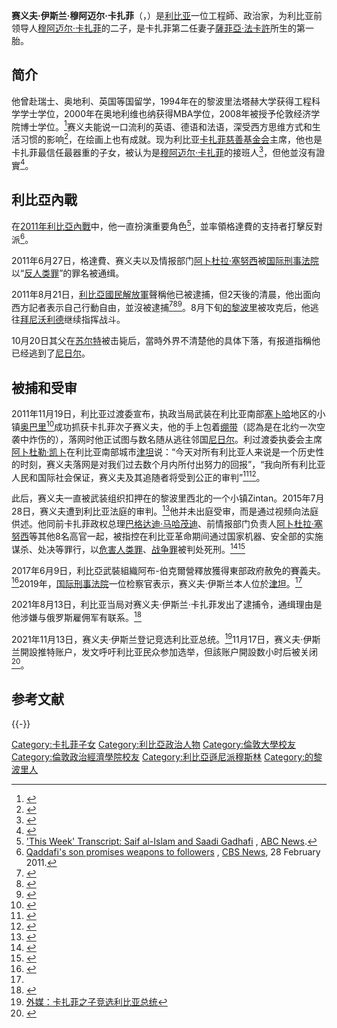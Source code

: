 {{noteTA
|T=zh-cn:赛义夫·伊斯兰·卡扎菲; zh-tw:賽義夫·格達費; zh-hk:賽義夫·卡達菲; zh-sg:赛义夫·卡達菲;
|1=zh-cn:卡扎菲; zh-tw:格達費; zh-hk:卡達菲; zh-sg:卡達菲;
|2=zh-cn:穆阿迈尔·卡扎菲; zh-tw:穆阿邁爾·格達費; zh-hk:穆阿邁爾·卡達菲; zh-sg:穆阿邁爾·卡達菲;
}}
{{For|他死於2011年4月30日的弟弟|賽義夫·阿拉伯·卡扎菲}}
{{Infobox Politician
|image name          =Saif al-Islam Gaddafi 2021.png
|imagesize           =230px 
|caption             = 2021 年 11 月的賽義夫
|name                =赛义夫·伊斯拉姆·穆阿迈尔·卡扎菲<br /><small>سيف الإسلام معمر القذافي</small>
|birth_date          = {{birth date and age|mf=yes|1972|6|25}} 
|birth_place         = {{flag|LBY|1969}}[[的黎波里|的黎波里]]
|birthname           = 
|nationality         = 
|alma_mater          = [[法塔赫大学|法塔赫大学]]（[[工程学学士|B.Eng]]）<br />[[依马德大学|依马德大学]]（[[MBA|MBA]]）<br />[[伦敦政治经济学院|伦敦政治经济学院]]（[[PhD|PhD]]）<ref name="Memo From Tripoli">{{cite news
 |last         = THOMAS
 |first        = Landon
 |url          = http://www.nytimes.com/2010/03/01/world/middleeast/01libya.html
 |script-title = en:Unknotting Father’s Reins in Hope of ‘Reinventing’ Libya
 |publisher    = [[纽约时报|纽约时报]]
 |date         = 2010年2月28日
 |accessdate   = 2011年2月21日
 |archive-date = 2021年3月23日
 |archive-url  = https://web.archive.org/web/20210323211554/http://www.nytimes.com/2010/03/01/world/middleeast/01libya.html
 |dead-url     = no
}}</ref>
|occupation =[[卡扎菲慈善基金会|卡扎菲慈善基金会]]主席
|profession = [[工程师|工程师]]、[[政治家|政治家]]
|religion   = [[伊斯兰教|伊斯兰教]]         
|website    = [http://www.gicdf.org/ GDF]
}}
'''赛义夫·伊斯兰·穆阿迈尔·卡扎菲'''（{{lang-ar|سيف الإسلام معمر القذافي}}，{{bd|1972年|6月25日||}}）是[[利比亚|利比亚]]一位工程師、政治家，为利比亚前领导人[[穆阿迈尔·卡扎菲|穆阿迈尔·卡扎菲]]的二子，是卡扎菲第二任妻子[[薩菲亞·法卡許|薩菲亞·法卡許]]所生的第一胎。

== 简介 ==
他曾赴瑞士、奥地利、英国等国留学，1994年在的黎波里法塔赫大学获得工程科学学士学位，2000年在奥地利维也纳获得MBA学位，2008年被授予伦敦经济学院博士学位。<ref>{{cite news |title=外媒：利比亚法院判处卡扎菲次子赛义夫死刑-新华网 |url=http://www.xinhuanet.com//world/2015-07/28/c_128068281.htm |accessdate=2021-11-04 |work=新华网}}</ref>赛义夫能说一口流利的英语、德语和法语，深受西方思维方式和生活习惯的影响<ref>{{Cite web |url=http://news.ifeng.com/world/special/libiya/content-2/detail_2011_03/28/5409693_0.shtml |title=报道称卡扎菲欲交权给儿子换取联军停火 |access-date=2011-03-28 |archive-date=2011-04-01 |archive-url=https://web.archive.org/web/20110401005153/http://news.ifeng.com/world/special/libiya/content-2/detail_2011_03/28/5409693_0.shtml |dead-url=no }}</ref>，在绘画上也有成就。现为利比亚[[卡扎菲慈善基金会|卡扎菲慈善基金会]]主席，他也是卡扎菲最信任最器重的子女，被认为是[[穆阿迈尔·卡扎菲|穆阿迈尔·卡扎菲]]的接班人<ref>{{cite web | language = zh-cn | publisher = 人民网 | title = 儿子帮卡扎菲敲开西方大门 | url = http://www.people.com.cn/GB/guoji/1032/2272053.html | date = 2003-12-30 | accessdate = 2011-02-21 | archive-date = 2016-03-04 | archive-url = https://web.archive.org/web/20160304044413/http://www.people.com.cn/GB/guoji/1032/2272053.html | dead-url = no }}</ref>，但他並沒有證實<ref>{{cite web |title=The Politics of Blackmail |date=13 September 2008 |publisher=''[[Newsweek|Newsweek]]'' |url=http://www.newsweek.com/id/40280/output/print |accessdate=9 August 2008 |deadurl=yes |archiveurl=https://web.archive.org/web/20090519043522/http://www.newsweek.com/id/40280/output/print |archivedate=2009年5月19日 }}</ref>。

== 利比亞內戰 ==

在[[2011年利比亞內戰|2011年利比亞內戰]]中，他一直扮演重要角色<ref>[http://abcnews.go.com/ThisWeek/week-transcript-saif-al-islam-saadi-gadhafi/story?id=13012239&page=4 'This Week' Transcript: Saif al-Islam and Saadi Gadhafi] {{Wayback|url=http://abcnews.go.com/ThisWeek/week-transcript-saif-al-islam-saadi-gadhafi/story?id=13012239&page=4 |date=20210225222138 }}, [[ABC_News|ABC News]].</ref>，並率領格達費的支持者打擊反對派<ref>[http://www.cbsnews.com/8301-503543_162-20037200-503543.html Qaddafi's son promises weapons to followers] {{Webarchive|url=https://archive.is/20120723031718/www.cbsnews.com/8301-503543_162-20037200-503543.html |date=2012-07-23 }}, [[CBS_News|CBS News]], 28 February 2011.</ref>。

2011年6月27日，格達費、赛义夫以及情报部门[[阿卜杜拉·塞努西|阿卜杜拉·塞努西]]被[[国际刑事法院|国际刑事法院]]以“[[反人类罪|反人类罪]]”的罪名被通缉。

2011年8月21日，[[利比亞國民解放軍|利比亞國民解放軍]]聲稱他已被逮捕，但2天後的清晨，他出面向西方記者表示自己行動自由，並沒被逮捕<ref>{{Cite web |url=http://www.foxnews.com/world/2011/08/22/reports-saif-al-islam-qaddafi-capture-false-appears-in-tripoli/ |title=存档副本 |access-date=2011-08-23 |archive-date=2015-07-28 |archive-url=https://web.archive.org/web/20150728165547/http://www.foxnews.com/world/2011/08/22/reports-saif-al-islam-qaddafi-capture-false-appears-in-tripoli/ |dead-url=no }}</ref><ref>{{cite web |url=http://news.sky.com/home/world-news/article/16054331 |title=存档副本 |accessdate=2012-01-24 |deadurl=yes |archiveurl=https://web.archive.org/web/20111026122231/http://news.sky.com/home/world-news/article/16054331 |archivedate=2011-10-26 }}</ref><ref>{{Cite web |url=http://english.aljazeera.net/indepth/spotlight/libya/2011/08/2011822235934828611.html |title=存档副本 |accessdate=2011-08-23 |archive-date=2011-10-06 |archive-url=https://web.archive.org/web/20111006073029/http://english.aljazeera.net/indepth/spotlight/libya/2011/08/2011822235934828611.html |dead-url=no }}</ref>。8月下旬[[的黎波里|的黎波里]]被攻克后，他逃往[[拜尼沃利德|拜尼沃利德]]继续指挥战斗。

10月20日其父在[[苏尔特|苏尔特]]被击毙后，當時外界不清楚他的具体下落，有报道指稱他已经逃到了[[尼日尔|尼日尔]]。

== 被捕和受审 ==
2011年11月19日，利比亚过渡委宣布，执政当局武装在利比亚南部[[塞卜哈|塞卜哈]]地区的小镇[[奥巴里|奥巴里]]<ref>{{Cite web |url=http://news.163.com/11/1120/09/7J9SHQLI00014JB6.html |title=卡扎菲次子赛义夫或被判处死刑 |access-date=2011-11-20 |archive-url=https://web.archive.org/web/20111123060141/http://news.163.com/11/1120/09/7J9SHQLI00014JB6.html |archive-date=2011-11-23 |dead-url=yes }}</ref>成功抓获卡扎菲次子赛义夫，他的手上包着[[绷带|绷带]]（認為是在北约一次空袭中炸伤的），落网时他正试图与数名随从逃往邻国[[尼日尔|尼日尔]]。利过渡委执委会主席[[阿卜杜勒·凯卜|阿卜杜勒·凯卜]]在利比亚南部城市[[津坦|津坦]]说：“今天对所有利比亚人来说是一个历史性的时刻，赛义夫落网是对我们过去数个月内所付出努力的回报”，“我向所有利比亚人民和国际社会保证，赛义夫及其追随者将受到公正的审判”<ref>{{cite web|author=新华网|title=利执政当局称将公正审判赛义夫|url=http://news.163.com/11/1120/03/7J992K4U00014JB5.html|date=2011-11-20|access-date=2011-11-20|archive-date=2011-11-22|archive-url=https://web.archive.org/web/20111122222624/http://news.163.com/11/1120/03/7J992K4U00014JB5.html|dead-url=no}}</ref><ref>{{cite news |title=昔日显赫"王子" 今日沦为死囚-新华网 |url=http://www.xinhuanet.com/world/2015-07/29/c_128071808.htm |accessdate=2021-11-04 |work=新华网}}</ref>。

此后，赛义夫一直被武装组织扣押在的黎波里西北的一个小镇Zintan。2015年7月28日，赛义夫遭到利比亚法庭的审判。<ref>{{cite news |title=外媒：利比亚法院判处卡扎菲次子赛义夫死刑 |url=https://world.huanqiu.com/article/9CaKrnJNTGm |accessdate=2021-11-04 |work=环球网}}</ref>他并未出庭受审，而是通过视频向法庭供述。他同前卡扎菲政权总理[[巴格达迪·马哈茂迪|巴格达迪·马哈茂迪]]、前情报部门负责人[[阿卜杜拉·塞努西|阿卜杜拉·塞努西]]等其他8名高官一起，被指控在利比亚革命期间通过国家机器、安全部的实施谋杀、处决等罪行，以[[危害人类罪|危害人类罪]]、[[战争罪|战争罪]]被判处死刑。<ref>{{cite news |title=卡扎菲次子被判死刑 监笼内受审 |url=http://news.cri.cn/rss-yd/2015-7-29/248c25cb-c948-3755-3be6-b00d4410cf4f.html |accessdate=2021-11-04 |work=国际在线}}</ref><ref>{{cite news |title=外媒：利比亚法院判处卡扎菲次子赛义夫死刑- Micro Reading |url=http://covid-19.chinadaily.com.cn/hqgj/jryw/2015-07-28/content_14043800.html |accessdate=2021-11-04 |work=中国日报}}</ref>

2017年6月9日，利比亞武裝組織阿布-伯克爾營釋放獲得東部政府赦免的賽義夫。<ref>{{Cite news |url=http://www.bbc.com/news/world-africa-40236808 |title=Gaddafi's son Saif freed in Libya |work=BBC News |date=2017-06-11 |accessdate=2017-06-11 |archive-date=2020-11-12 |archive-url=https://web.archive.org/web/20201112022627/https://www.bbc.com/news/world-africa-40236808 |dead-url=no }}</ref>2019年，[[国际刑事法院|国际刑事法院]]一位检察官表示，赛义夫·伊斯兰本人位於[[津坦|津坦]]。<ref name=新浪/>

2021年8月13日，利比亚当局对赛义夫·伊斯兰·卡扎菲发出了逮捕令，通缉理由是他涉嫌与俄罗斯雇佣军有联系。<ref>{{cite news |title=透露可能竞选总统几天后，卡扎菲儿子遭利比亚当局通缉 |url=https://world.huanqiu.com/article/44KtTD75sNU |accessdate=2021-11-04 |work=环球网}}</ref>

2021年11月13日，赛义夫·伊斯兰登记竞选利比亚总统。<ref name=新浪>[https://news.sina.com.cn/w/2021-11-15/doc-iktzscyy5505628.shtml 外媒：卡扎菲之子竞选利比亚总统]</ref>11月17日，赛义夫·伊斯兰開設推特账户，发文呼吁利比亚民众参加选举，但該账户開設数小时后被关闭<ref>{{cite news |title=推特关闭卡扎菲之子赛义夫个人账户 |url=https://news.sina.com.cn/w/2021-11-19/doc-iktzscyy6390932.shtml}}</ref>。

==参考文献==
{{Reflist|2}}

{{-}}
{{Muammar Gaddafi}}
{{國際刑事法院被起訴人}}
{{Authority control}}
{{DEFAULTSORT:Gaddafi}}
[[Category:卡扎菲子女|Category:卡扎菲子女]]
[[Category:利比亞政治人物|Category:利比亞政治人物]]
[[Category:倫敦大學校友|Category:倫敦大學校友]]
[[Category:倫敦政治經濟學院校友|Category:倫敦政治經濟學院校友]]
[[Category:利比亞遜尼派穆斯林|Category:利比亞遜尼派穆斯林]]
[[Category:的黎波里人|Category:的黎波里人]]